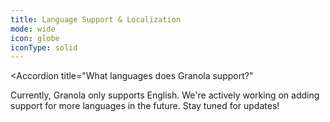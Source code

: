 ---
title: Language Support & Localization
mode: wide
icon: globe
iconType: solid
---

<Accordion
  title="What languages does Granola support?"
>
  Currently, Granola only supports English. We're actively working on adding support for more languages in the future. Stay tuned for updates!
</Accordion>
